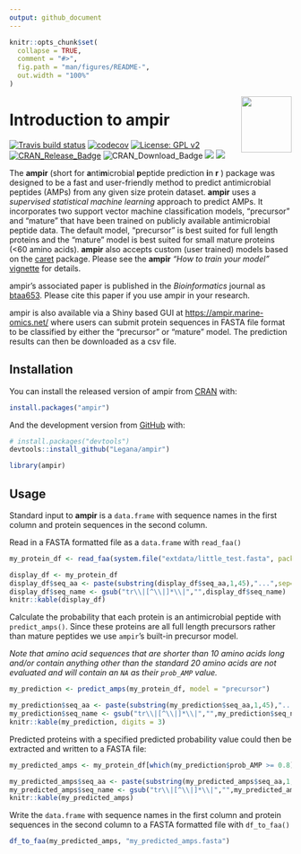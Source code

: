 ```yaml
---
output: github_document
---
```


<!-- README.md is generated from README.Rmd. Please edit that file -->

```r
knitr::opts_chunk$set(
  collapse = TRUE,
  comment = "#>",
  fig.path = "man/figures/README-",
  out.width = "100%"
)
```


<img src="inst/logo/ampir_hex.png" width="90" align="right" height="100" />

# Introduction to ampir

<!-- badges: start -->
[![Travis build status](https://travis-ci.com/Legana/ampir.svg?branch=master)](https://travis-ci.com/Legana/ampir) [![codecov](https://codecov.io/gh/Legana/ampir/branch/master/graph/badge.svg)](https://codecov.io/gh/Legana/ampir) [![License: GPL v2](https://img.shields.io/badge/License-GPL%20v2-blue.svg)](https://www.gnu.org/licenses/old-licenses/gpl-2.0.en.html) [![CRAN\_Release\_Badge](http://www.r-pkg.org/badges/version-ago/ampir)](https://CRAN.R-project.org/package=ampir?color=yellow) ![CRAN\_Download\_Badge](http://cranlogs.r-pkg.org/badges/grand-total/ampir?color=red) 
[![](https://cranlogs.r-pkg.org/badges/ampir )](https://cran.r-project.org/package=ampir)
[![](https://img.shields.io/badge/Shiny-ampir-blue?style=flat&labelColor=white&logo=RStudio&logoColor=blue)](https://ampir.marine-omics.net/)
<!-- badges: end -->


The **ampir** (short for **a**nti**m**icrobial **p**eptide prediction **i**n **r** ) package was designed to be a fast and user-friendly method to predict antimicrobial peptides (AMPs) from any given size protein dataset. **ampir** uses a *supervised statistical machine learning* approach to predict AMPs. It incorporates two support vector machine classification models, "precursor" and "mature" that have been trained on publicly available antimicrobial peptide data. The default model, "precursor" is best suited for full length proteins and the "mature" model is best suited for small mature proteins (<60 amino acids). **ampir**  also accepts custom (user trained) models based on the [caret](https://github.com/topepo/caret) package. Please see the **ampir** *"How to train your model"* [vignette](https://CRAN.R-project.org/package=ampir/vignettes/train_model.html) for details.

ampir's associated paper is published in the *Bioinformatics* journal as [btaa653](https://academic.oup.com/bioinformatics/article-abstract/doi/10.1093/bioinformatics/btaa653/5873588). Please cite this paper if you use ampir in your research.

ampir is also available via a Shiny based GUI at [https://ampir.marine-omics.net/](https://ampir.marine-omics.net/) where users can submit protein sequences in FASTA file format to be classified by either the "precursor" or "mature" model. The prediction results can then be downloaded as a csv file.

## Installation

You can install the released version of ampir from [CRAN](https://CRAN.R-project.org) with:

``` r
install.packages("ampir")
```

And the development version from [GitHub](https://github.com/) with:

``` r
# install.packages("devtools")
devtools::install_github("Legana/ampir")
```

```r
library(ampir)
```

## Usage

Standard input to **ampir** is a `data.frame` with sequence names in the first column and protein sequences in the second column. 

Read in a FASTA formatted file as a `data.frame` with `read_faa()` 

```r
my_protein_df <- read_faa(system.file("extdata/little_test.fasta", package = "ampir"))
```

```r
display_df <- my_protein_df
display_df$seq_aa <- paste(substring(display_df$seq_aa,1,45),"...",sep="")
display_df$seq_name <- gsub("tr\\|[^\\|]*\\|","",display_df$seq_name)
knitr::kable(display_df)
```

Calculate the probability that each protein is an antimicrobial peptide with `predict_amps()`. Since these proteins are all full length precursors rather than mature peptides we use `ampir`'s built-in precursor model.

*Note that amino acid sequences that are shorter than 10 amino acids long and/or contain anything other than the standard 20 amino acids are not evaluated and will contain an `NA` as their `prob_AMP` value.*

```r
my_prediction <- predict_amps(my_protein_df, model = "precursor")
```

```r
my_prediction$seq_aa <- paste(substring(my_prediction$seq_aa,1,45),"...",sep="")
my_prediction$seq_name <- gsub("tr\\|[^\\|]*\\|","",my_prediction$seq_name)
knitr::kable(my_prediction, digits = 3)
```

Predicted proteins with a specified predicted probability value could then be extracted and written to a FASTA file:

```r
my_predicted_amps <- my_protein_df[which(my_prediction$prob_AMP >= 0.8),]
```

```r
my_predicted_amps$seq_aa <- paste(substring(my_predicted_amps$seq_aa,1,45),"...",sep="")
my_predicted_amps$seq_name <- gsub("tr\\|[^\\|]*\\|","",my_predicted_amps$seq_name)
knitr::kable(my_predicted_amps)
```

Write the `data.frame` with sequence names in the first column and protein sequences in the second column to a FASTA formatted file with `df_to_faa()`

```r
df_to_faa(my_predicted_amps, "my_predicted_amps.fasta")
```



